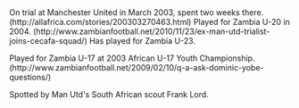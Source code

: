 <article id="33479732" title=Talk:Davies Nkausu>
	<talkpage id="33479732" title="Talk:Davies Nkausu">
{{WikiProject Biography|living=yes|class=stub|listas=Nkausu, Davies|sports-work-group=yes|sports-priority=low}}
{{WikiProject Football|class=stub|importance=mid}}

On trial at Manchester United in March 2003, spent two weeks there. (http://allafrica.com/stories/200303270463.html)
Played for Zambia U-20 in 2004. (http://www.zambianfootball.net/2010/11/23/ex-man-utd-trialist-joins-cecafa-squad/) 
Has played for Zambia U-23.

Played for Zambia U-17 at 2003 African U-17 Youth Championship. (http://www.zambianfootball.net/2009/02/10/q-a-ask-dominic-yobe-questions/)


Spotted by Man Utd's South African scout Frank Lord.
	</talkpage>
</article>